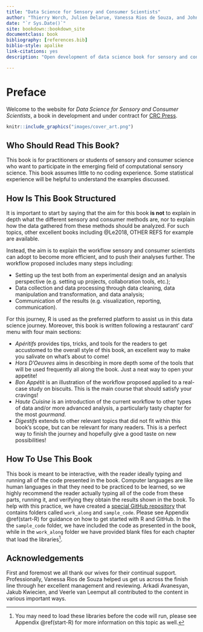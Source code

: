 ```yaml
--- 
title: "Data Science for Sensory and Consumer Scientists"
author: "Thierry Worch, Julien Delarue, Vanessa Rios de Souza, and John Ennis"
date: "`r Sys.Date()`"
site: bookdown::bookdown_site
documentclass: book
bibliography: [references.bib]
biblio-style: apalike
link-citations: yes
description: "Open development of data science book for sensory and consumer scientists."

---
```


# Preface {-}

Welcome to the website for *Data Science for Sensory and Consumer Scientists*, a book in development and under contract for [CRC Press](https://www.routledge.com/).

```r
knitr::include_graphics("images/cover_art.png")
```

## Who Should Read This Book? {-}

This book is for practitioners or students of sensory and consumer science who want to participate in the emerging field of computational sensory science.  This book assumes little to no coding experience.  Some statistical experience will be helpful to understand the examples discussed.

## How Is This Book Structured {-}

It is important to start by saying that the aim for this book **is not** to explain in depth what the different sensory and consumer methods are, nor to explain how the data gathered from these methods should be analyzed. For such topics, other excellent books including @Le2018, OTHER REFS for example are available.

Instead, the aim is to explain the workflow sensory and consumer scientists can adopt to become more efficient, and to push their analyses further. The workflow proposed includes many steps including: 

 * Setting up the test both from an experimental design and an analysis perspective (e.g. setting up projects, collaboration tools, etc.);
 * Data collection and data processing through data cleaning, data manipulation and transformation, and data analysis;
 * Communication of the results (e.g. visualization, reporting, communication).

For this journey, R is used as the preferred platform to assist us in this data science journey. Moreover, this book is written following a restaurant' card' menu with four main sections:

 * *Apéritifs* provides tips, tricks, and tools for the readers to get accustomed to the overall style of this book, an excellent way to make you salivate on what's about to come!
 * *Hors D'Oeuvres* aims in describing in more depth some of the tools that will be used frequently all along the book. Just a neat way to open your appetite!
 * *Bon Appétit* is an illustration of the workflow proposed applied to a real-case study on biscuits. This is the main course that should satisfy your cravings!
 * *Haute Cuisine* is an introduction of the current workflow to other types of data and/or more advanced analysis, a particularly  tasty chapter for the most *gourmand*.
 * *Digestifs* extends to other relevant topics that did not fit within this book's scope, but can be relevant for many readers. This is a perfect way to finish the journey and hopefully give a good taste on new possibilities!

## How To Use This Book {-}

This book is meant to be interactive, with the reader ideally typing and running all of the code presented in the book. Computer languages are like human languages in that they need to be practiced to be learned, so we highly recommend the reader actually typing all of the code from these parts, running it, and verifying they obtain the results shown in the book. To help with this practice, we have created a [special GitHub repository](https://github.com/aigorahub/data_science_for_sensory_sample_code) that contains folders called `work_along` and `sample_code`. Please see Appendix \@ref(start-R) for guidance on how to get started with R and GitHub. In the the `sample_code` folder, we have included the code as presented in the book, while in the `work_along` folder we have provided blank files for each chapter that load the libraries^[You may need to load these libraries before the code will run, please see Appendix \@ref(start-R) for more information on this topic as well.]. 

## Acknowledgements {-}

First and foremost we all thank our wives for their continual support. Professionally, Vanessa Rios de Souza helped us get us across the finish line through her excellent management and reviewing. Arkadi Avanesyan, Jakub Kwiecien, and Veerle van Leemput all contributed to the content in various important ways.

